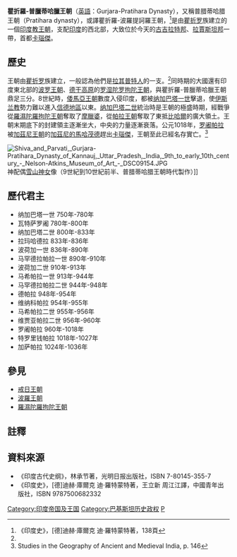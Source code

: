{{Infobox former country
|conventional_long_name= 瞿折羅-普臘蒂哈臘王朝
|common_name     = 瞿折羅-普臘蒂哈臘王朝
|continent      =亞洲
|region        =南亞
|country       =印度
|era         = 
|religion       =[[印度教|印度教]]
|status        =
|government_type   =[[君主制|君主制]]
|year_start      =7世紀中
|year_end       =1036年
|p1                     =戒日王朝
|s1                     =昌德拉王朝
|s2                    =帕拉瑪拉王朝
|s3                    =喬漢王朝
|s4                    =Kalachuris of Tripuri
|s5                    =Chavda dynasty
|image_map       =Indian Kanauj triangle map.svg
|image_map_caption  =瞿折罗-普腊蒂哈腊王朝版图（绿色），与[[罗湿陀罗拘陀王朝|罗湿陀罗拘陀王朝]]（橙色）、[[波罗王朝|波罗王朝]]（紫色）鼎立。
|capital       =[[卡瑙傑|卡瑙傑]]([[曲女城|曲女城]])
|common_languages   =[[梵語|梵語]]，[[普拉克里特諸語言|普拉克里特諸語言]]
| today={{IND}}
}}

{{印度历史}}
'''瞿折羅-普臘蒂哈臘王朝'''（[[英語|英語]]：Gurjara-Pratihara Dynasty），又稱普腊蒂哈腊王朝（Pratihara dynasty），或譯瞿折羅-波羅提訶羅王朝，<ref name="《印度史》，德迪赫‧庫爾克 迪‧羅特蒙特著，138頁">《印度史》，[德]迪赫‧庫爾克 迪‧羅特蒙特著，138頁</ref>是由[[瞿折罗|瞿折罗]]族建立的一個[[印度教|印度教]][[王朝|王朝]]，支配[[印度|印度]]的西北部，大致位於今天的[[古吉拉特邦|古吉拉特邦]]、[[拉賈斯坦邦|拉賈斯坦邦]]一帶，首都[[卡瑙傑|卡瑙傑]]。

== 歷史 ==
王朝由[[瞿折罗|瞿折罗]]族建立，一般認為他們是[[拉其普特人|拉其普特人]]的一支。<ref name="《印度史》，德迪赫‧庫爾克 迪‧羅特蒙特著，138頁"/>同時期的大國還有印度東北部的[[波罗王朝|波罗王朝]]、[[德干高原|德干高原]]的[[罗湿陀罗拘陀王朝|罗湿陀罗拘陀王朝]]，與瞿折羅-普臘蒂哈臘王朝鼎足三分。8世紀時，[[倭馬亞王朝|倭馬亞王朝]]數度入侵印度，都被[[纳加巴塔一世|纳加巴塔一世]]擊退，使[[伊斯兰教|伊斯兰教]]勢力難以進入[[信德省|信德地區]]以東。[[纳加巴塔二世|纳加巴塔二世]]統治時是王朝的極盛時期，經戰爭從[[羅濕陀羅拘陀王朝|羅濕陀羅拘陀王朝]]奪取了[[摩臘婆|摩臘婆]]，從[[帕拉王朝|帕拉王朝]]奪取了東抵[[比哈爾邦|比哈爾]]的廣大領土。王朝末期底下的封建領主逐漸坐大，中央的力量逐漸衰落。公元1018年，[[罗阇帕拉|罗阇帕拉]]被[[加茲尼王朝|加茲尼王朝]]的[[加茲尼的馬哈茂德|加茲尼的馬哈茂德]]趕出[[卡瑙傑|卡瑙傑]]，王朝至此已經名存實亡。<ref>Studies in the Geography of Ancient and Medieval India, p. 146</ref>

[[File:Shiva_and_Parvati,_Gurjara-Pratihara_Dynasty_of_Kannauj,_Uttar_Pradesh,_India,_9th_to_early_10th_century_-_Nelson-Atkins_Museum_of_Art_-_DSC09154.JPG|thumb]]神配偶[[雪山神女|雪山神女]]像（9世紀到10世紀前半、普腊蒂哈腊王朝時代製作）]]

== 歷代君主 ==
* 纳加巴塔一世 750年-780年
* 瓦特萨罗阇 780年-800年
* 纳加巴塔二世 800年-833年
* 拉玛哈德拉 833年-836年
* 波荷加一世 836年-890年
* 马罕德拉帕拉一世 890年-910年
* 波荷加二世 910年-913年
* 马希帕拉一世 913年-944年
* 马罕德拉帕拉二世 944年-948年
* 德帕拉 948年-954年
* 维纳科帕拉 954年-955年
* 马希帕拉二世 955年-956年
* 维贾亚帕拉二世 956年-960年
* 罗阇帕拉 960年-1018年
* 特罗里钱帕拉 1018年-1027年
* 加萨帕拉 1024年-1036年
==參見==
*[[戒日王朝|戒日王朝]]
*[[波羅王朝|波羅王朝]]
*[[羅濕陀羅拘陀王朝|羅濕陀羅拘陀王朝]]
==註釋==
<references/>
==資料來源==
*《印度古代史纲》，林承节著，光明日报出版社，ISBN 7-80145-355-7 
*《印度史》，[德]迪赫‧庫爾克 迪‧羅特蒙特著，王立新 周江江譯，中國青年出版社，ISBN 9787500682332
{{印度王朝}}
{{帝国}}

[[Category:印度帝国及王国|Category:印度帝国及王国]]
[[Category:巴基斯坦历史政权|Category:巴基斯坦历史政权]]
[[Category:印度王朝|P]]
